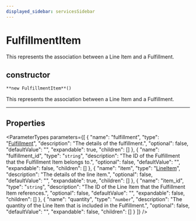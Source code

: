 ```yaml
---
displayed_sidebar: servicesSidebar
---
```



# FulfillmentItem

This represents the association between a Line Item and a Fulfillment.

## constructor

`**new FulfillmentItem**()`

This represents the association between a Line Item and a Fulfillment.

___

## Properties

<ParameterTypes parameters={[
  {
    "name": "fulfillment",
    "type": "[Fulfillment](Fulfillment.mdx)",
    "description": "The details of the fulfillment.",
    "optional": false,
    "defaultValue": "",
    "expandable": true,
    "children": []
  },
  {
    "name": "fulfillment_id",
    "type": "`string`",
    "description": "The ID of the Fulfillment that the Fulfillment Item belongs to.",
    "optional": false,
    "defaultValue": "",
    "expandable": false,
    "children": []
  },
  {
    "name": "item",
    "type": "[LineItem](LineItem.mdx)",
    "description": "The details of the line item.",
    "optional": false,
    "defaultValue": "",
    "expandable": true,
    "children": []
  },
  {
    "name": "item_id",
    "type": "`string`",
    "description": "The ID of the Line Item that the Fulfillment Item references.",
    "optional": false,
    "defaultValue": "",
    "expandable": false,
    "children": []
  },
  {
    "name": "quantity",
    "type": "`number`",
    "description": "The quantity of the Line Item that is included in the Fulfillment.",
    "optional": false,
    "defaultValue": "",
    "expandable": false,
    "children": []
  }
]} />
